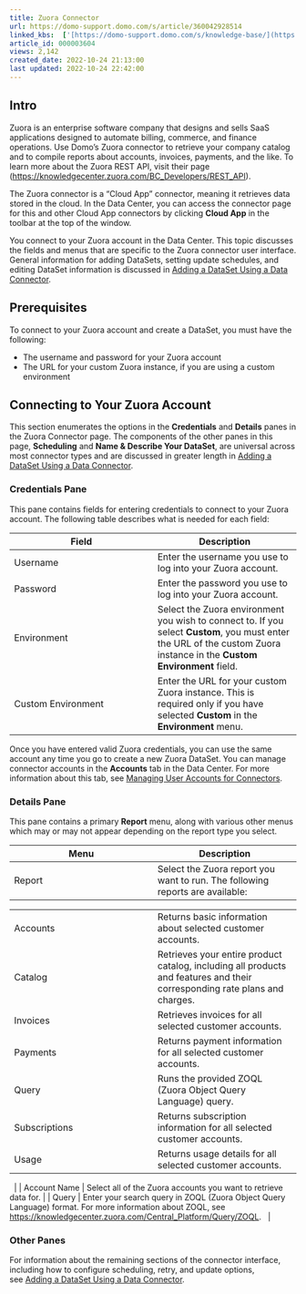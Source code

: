 ```yaml
---
title: Zuora Connector
url: https://domo-support.domo.com/s/article/360042928514
linked_kbs:  ['[https://domo-support.domo.com/s/knowledge-base/](https://domo-support.domo.com/s/knowledge-base/)', '[https://domo-support.domo.com/s/](https://domo-support.domo.com/s/)', '[https://domo-support.domo.com/s/topic/0TO5w000000ZammGAC](https://domo-support.domo.com/s/topic/0TO5w000000ZammGAC)', '[https://domo-support.domo.com/s/topic/0TO5w000000ZanLGAS](https://domo-support.domo.com/s/topic/0TO5w000000ZanLGAS)', '[https://domo-support.domo.com/s/topic/0TO5w000000ZaoQGAS](https://domo-support.domo.com/s/topic/0TO5w000000ZaoQGAS)', '[https://domo-support.domo.com/s/article/360042926274](https://domo-support.domo.com/s/article/360042926274)', '[https://domo-support.domo.com/s/article/360042926054](https://domo-support.domo.com/s/article/360042926054)', '[https://domo-support.domo.com/s/article/360042928514](https://domo-support.domo.com/s/article/360042928514)', '[https://domo-support.domo.com/s/topic/0TO5w000000ZaoQGAS/api-connectors](https://domo-support.domo.com/s/topic/0TO5w000000ZaoQGAS/api-connectors)', '[https://domo-support.domo.com/s/article/360043429933](https://domo-support.domo.com/s/article/360043429933)', '[https://domo-support.domo.com/s/article/360043429953](https://domo-support.domo.com/s/article/360043429953)', '[https://domo-support.domo.com/s/article/360042925494](https://domo-support.domo.com/s/article/360042925494)', '[https://domo-support.domo.com/s/article/4408174643607](https://domo-support.domo.com/s/article/4408174643607)', '[https://domo-support.domo.com/s/article/360043429913](https://domo-support.domo.com/s/article/360043429913)', '[https://domo-support.domo.com/s/login/](https://domo-support.domo.com/s/login/)']
article_id: 000003604
views: 2,142
created_date: 2022-10-24 21:13:00
last updated: 2022-10-24 22:42:00
---
```




Intro
-----


Zuora is an enterprise software company that designs and sells SaaS applications designed to automate billing, commerce, and finance operations. Use Domo’s Zuora connector to retrieve your company catalog and to compile reports about accounts, invoices, payments, and the like. To learn more about the Zuora REST API, visit their page (<https://knowledgecenter.zuora.com/BC_Developers/REST_API>).





The Zuora connector is a "Cloud App" connector, meaning it retrieves data stored in the cloud. In the Data Center, you can access the connector page for this and other Cloud App connectors by clicking **Cloud App** in the toolbar at the top of the window.




You connect to your Zuora account in the Data Center. This topic discusses the fields and menus that are specific to the Zuora connector user interface. General information for adding DataSets, setting update schedules, and editing DataSet information is discussed in [Adding a DataSet Using a Data Connector](/s/article/360042926274 "Adding a DataSet Using a Data Connector").


Prerequisites
-------------


To connect to your Zuora account and create a DataSet, you must have the following:


* The username and password for your Zuora account
* The URL for your custom Zuora instance, if you are using a custom environment


Connecting to Your Zuora Account
--------------------------------


This section enumerates the options in the **Credentials** and **Details** panes in the Zuora Connector page. The components of the other panes in this page, **Scheduling** and **Name & Describe Your DataSet**, are universal across most connector types and are discussed in greater length in [Adding a DataSet Using a Data Connector](/s/article/360042926274 "Adding a DataSet Using a Data Connector").


### Credentials Pane


This pane contains fields for entering credentials to connect to your Zuora account. The following table describes what is needed for each field:  




| Field | Description |
| --- | --- |
| Username | Enter the username you use to log into your Zuora account. |
| Password | Enter the password you use to log into your Zuora account.  |
| Environment | Select the Zuora environment you wish to connect to. If you select **Custom**, you must enter the URL of the custom Zuora instance in the **Custom Environment** field. |
| Custom Environment | Enter the URL for your custom Zuora instance. This is required only if you have selected **Custom** in the **Environment** menu. |


Once you have entered valid Zuora credentials, you can use the same account any time you go to create a new Zuora DataSet. You can manage connector accounts in the **Accounts** tab in the Data Center. For more information about this tab, see [Managing User Accounts for Connectors](/s/article/360042926054 "Managing User Accounts for Connectors").


### Details Pane


This pane contains a primary **Report** menu, along with various other menus which may or may not appear depending on the report type you select.




| Menu | Description |
| --- | --- |
| Report | Select the Zuora report you want to run. The following reports are available:

|  |  |
| --- | --- |
| Accounts | Returns basic information about selected customer accounts. |
| Catalog | Retrieves your entire product catalog, including all products and features and their corresponding rate plans and charges. |
| Invoices | Retrieves invoices for all selected customer accounts. |
| Payments | Returns payment information for all selected customer accounts. |
| Query | Runs the provided ZOQL (Zuora Object Query Language) query. |
| Subscriptions  | Returns subscription information for all selected customer accounts.  |
| Usage  | Returns usage details for all selected customer accounts.  |

  |
| Account Name | Select all of the Zuora accounts you want to retrieve data for. |
| Query | Enter your search query in ZOQL (Zuora Object Query Language) format. For more information about ZOQL, see <https://knowledgecenter.zuora.com/Central_Platform/Query/ZOQL>.   |


### Other Panes


For information about the remaining sections of the connector interface, including how to configure scheduling, retry, and update options, see [Adding a DataSet Using a Data Connector](/s/article/360042926274 "Adding a DataSet Using a Data Connector").

